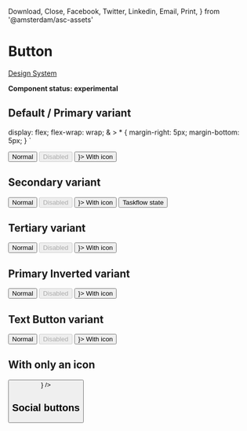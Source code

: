   Download,
  Close,
  Facebook,
  Twitter,
  Linkedin,
  Email,
  Print,
} from '@amsterdam/asc-assets'

<Meta title="UI/Form/Button" component={Button} />

# Button

[Design System](https://designsystem.amsterdam.nl/7awj1hc9f/p/25ff19-buttons)

**Component status: experimental**

## Default / Primary variant

  display: flex;
  flex-wrap: wrap;
  & > * {
    margin-right: 5px;
    margin-bottom: 5px;
  }
`

<Canvas>
  <Story name="Default / Primary variant">
    <ButtonBar>
      <Button variant="primary">Normal</Button>
      <Button variant="primary" disabled>
        Disabled
      </Button>
      <Button variant="primary" iconSize={14} iconLeft={<Download />}>
        With icon
      </Button>
    </ButtonBar>
  </Story>
</Canvas>

## Secondary variant

<Canvas>
  <Story name="Secondary variant">
    <ButtonBar>
      <Button variant="secondary">Normal</Button>
      <Button variant="secondary" disabled>
        Disabled
      </Button>
      <Button variant="secondary" iconSize={14} iconLeft={<Download />}>
        With icon
      </Button>
      <Button variant="secondary" taskflow>
        Taskflow state
      </Button>
    </ButtonBar>
  </Story>
</Canvas>

## Tertiary variant

<Canvas>
  <Story name="Tertiary variant">
    <ButtonBar>
      <Button variant="tertiary">Normal</Button>
      <Button variant="tertiary" disabled>
        Disabled
      </Button>
      <Button variant="tertiary" iconSize={14} iconLeft={<Download />}>
        With icon
      </Button>
    </ButtonBar>
  </Story>
</Canvas>

## Primary Inverted variant

<Canvas>
  <Story name="Primary Inverted variant">
    <ButtonBar>
      <Button variant="primaryInverted">Normal</Button>
      <Button variant="primaryInverted" disabled>
        Disabled
      </Button>
      <Button variant="primaryInverted" iconSize={14} iconLeft={<Download />}>
        With icon
      </Button>
    </ButtonBar>
  </Story>
</Canvas>

## Text Button variant

<Canvas>
  <Story name="Text Button variant">
    <ButtonBar>
      <Button variant="textButton">Normal</Button>
      <Button variant="textButton" disabled>
        Disabled
      </Button>
      <Button variant="textButton" iconSize={14} iconLeft={<Download />}>
        With icon
      </Button>
    </ButtonBar>
  </Story>
</Canvas>

## With only an icon

<Canvas>
  <Story name="With only an icon">
    <Button size={60} variant="blank" iconSize={40} icon={<Close />} />
  </Story>
</Canvas>

## Social buttons

<Canvas>
  <Story name="Social buttons">
    <ButtonBar>
      <ShareButton hoverColor="#3b5999" iconSize={30}>
        <Facebook />
      </ShareButton>
      <ShareButton hoverColor="#55acee">
        <Twitter />
      </ShareButton>
      <ShareButton hoverColor="#0077B5">
        <Linkedin />
      </ShareButton>
      <ShareButton>
        <Email />
      </ShareButton>
      <ShareButton>
        <Print />
      </ShareButton>
    </ButtonBar>
  </Story>
</Canvas>
